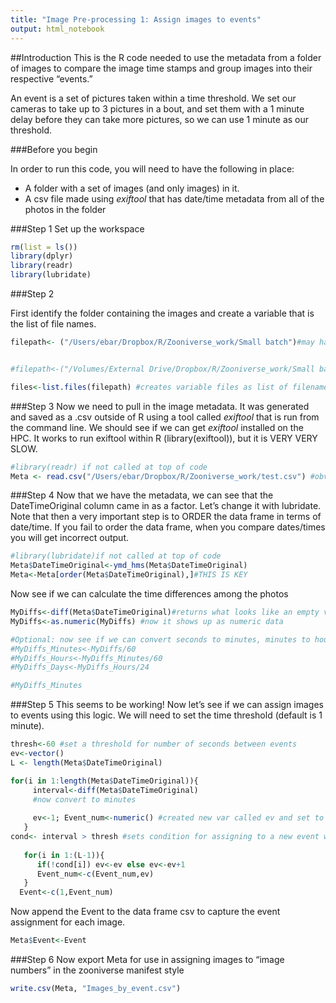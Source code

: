```yaml
---
title: "Image Pre-processing 1: Assign images to events"
output: html_notebook
---
```

##Introduction
This is the R code needed to use the metadata from a folder of images to compare the image time stamps and group images into their respective "events."

An event is a set of pictures taken within a time threshold.  We set our cameras to take up to 3 pictures in a bout, and set them with a 1 minute delay before they can take more pictures, so we can use 1 minute as our threshold.

###Before you begin

In order to run this code, you will need to have the following in place:

* A folder with a set of images (and only images) in it.
* A csv file made using *exiftool* that has date/time metadata from all of the photos in the folder


###Step 1
Set up the workspace
```r
rm(list = ls())
library(dplyr)
library(readr)
library(lubridate)
```
###Step 2

First identify the folder containing the images and create a variable that is the list of file names. 

```r
filepath<- ("/Users/ebar/Dropbox/R/Zooniverse_work/Small batch")#may have to redirect to wherever the pictures are stored.


#filepath<-("/Volumes/External Drive/Dropbox/R/Zooniverse_work/Small batch") #from mac pro

files<-list.files(filepath) #creates variable files as list of filenames
```
###Step 3 
Now we need to pull in the image metadata.  It was generated and saved as a .csv outside of R using a tool called *exiftool* that is run from the command line.  We should see if we can get *exiftool* installed on the HPC. It works to run exiftool within R (library(exiftool)), but it is VERY VERY SLOW. 

```r

#library(readr) if not called at top of code
Meta <- read.csv("/Users/ebar/Dropbox/R/Zooniverse_work/test.csv") #obvioulsly, put correct file name here

```

###Step 4
Now that we have the metadata, we can see that the DateTimeOriginal column came in as a factor.  Let's change it with lubridate.  Note that then a very important step is to ORDER the data frame in terms of date/time.  If you fail to order the data frame, when you compare dates/times you will get incorrect output.

```r
#library(lubridate)if not called at top of code 
Meta$DateTimeOriginal<-ymd_hms(Meta$DateTimeOriginal)
Meta<-Meta[order(Meta$DateTimeOriginal),]#THIS IS KEY
```
Now see if we can calculate the time differences among the photos

```r
MyDiffs<-diff(Meta$DateTimeOriginal)#returns what looks like an empty variable in the environment window
MyDiffs<-as.numeric(MyDiffs) #now it shows up as numeric data

#Optional: now see if we can convert seconds to minutes, minutes to hours, hours to days
#MyDiffs_Minutes<-MyDiffs/60
#MyDiffs_Hours<-MyDiffs_Minutes/60
#MyDiffs_Days<-MyDiffs_Hours/24

#MyDiffs_Minutes
```
###Step 5 
This seems to be working!  Now let's see if we can assign images to events using this logic.  We will need to set the time threshold (default is 1 minute).

```r
thresh<-60 #set a threshold for number of seconds between events
ev<-vector()
L <- length(Meta$DateTimeOriginal)

for(i in 1:length(Meta$DateTimeOriginal)){
     interval<-diff(Meta$DateTimeOriginal)
     #now convert to minutes
     
     ev<-1; Event_num<-numeric() #created new var called ev and set to 1, created empty numeric vector called Event_num. Event_num will store the assigned event for each image
   }
cond<- interval > thresh #sets condition for assigning to a new event where minutes corresponds to thresh
   
   for(i in 1:(L-1)){
      if(!cond[i]) ev<-ev else ev<-ev+1
      Event_num<-c(Event_num,ev)
   }
  Event<-c(1,Event_num)

```
Now append the Event to the data frame csv to capture the event assignment for each image.
```R
Meta$Event<-Event
```
###Step 6
Now export Meta for use in assigning images to "image numbers" in the zooniverse manifest style
```r
write.csv(Meta, "Images_by_event.csv")
```



  
